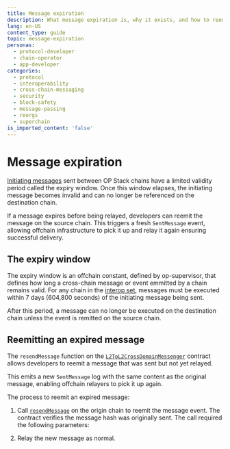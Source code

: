 ```yaml
---
title: Message expiration
description: What message expiration is, why it exists, and how to reemit a previously sent message if it has expired and was never relayed.
lang: en-US
content_type: guide
topic: message-expiration
personas:
  - protocol-developer
  - chain-operator
  - app-developer
categories:
  - protocol
  - interoperability
  - cross-chain-messaging
  - security
  - block-safety
  - message-passing
  - reorgs
  - superchain
is_imported_content: 'false'
---
```


# Message expiration

[Initiating messages](/interop/message-passing) sent between OP Stack chains have a limited validity period called the expiry window. Once this window elapses, the initiating message becomes invalid and can no longer be referenced on the destination chain.

If a message expires before being relayed, developers can reemit the message on the source chain. This triggers a fresh `SentMessage` event, allowing offchain infrastructure to pick it up and relay it again ensuring successful delivery.

## The expiry window

The expiry window is an offchain constant, defined by op-supervisor, that defines how long a cross-chain message or event emmitted by a chain remains valid. For any chain in the [interop set](/interop/explainer), messages must be executed within 7 days (604,800 seconds) of the initiating message being sent.

After this period, a message can no longer be executed on the destination chain unless the event is remitted on the source chain.

## Reemitting an expired message

The `resendMessage` function on the [`L2ToL2CrossDomainMessenger`](/interop/message-passing) contract allows developers to reemit a message that was sent but not yet relayed.

This emits a new `SentMessage` log with the same content as the original message, enabling offchain relayers to pick it up again.

The process to reemit an expired message:

1.  Call [`resendMessage`](https://github.com/ethereum-optimism/optimism/blob/a979a9444dbb482843f2a42f437ced54a8ac1053/packages/contracts-bedrock/interfaces/L2/IL2ToL2CrossDomainMessenger.sol#L110-L128) on the origin chain to reemit the message event. The contract verifies the message hash was originally sent. The call required the following parameters:


2.  Relay the new message as normal.
